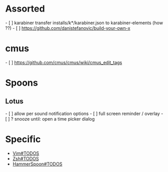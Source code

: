 = Assorted =
- [ ] karabiner transfer installs/k*/karabiner.json to karabiner-elements (how ??)
- [ ] https://github.com/danistefanovic/build-your-own-x

= cmus =
- [ ] https://github.com/cmus/cmus/wiki/cmus_edit_tags

= Spoons =
== Lotus ==
- [ ] allow per sound notification options
- [ ] full screen reminder / overlay
- [ ] ? snooze until: open a time picker dialog

= Specific =
* [[Vim#TODOS]]
* [[Zsh#TODOS]]
* [[HammerSpoon#TODOS]]
